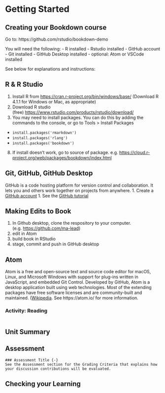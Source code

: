 # Getting Started

## Creating your Bookdown course {-}

Go to: https://github.com/rstudio/bookdown-demo

You will need the following:
- R installed
- Rstudio installed
- GitHub account
- Git installed
- GitHub Desktop installed
- optional: Atom or VSCode installed

See below for explanations and instructions:

## R & R Studio {-}

1. Install R from [https://cran.r-project.org/bin/windows/base/](https://cran.r-project.org/bin/windows/base/) (Download R 4.1.1 for Windows or Mac, as appropriate)
1. Download R studio (free) [https://www.rstudio.com/products/rstudio/download/](https://www.rstudio.com/products/rstudio/download/)
1. You may need to install packages.  You can do this by adding the commands to the console, or go to Tools > Install Packages
 - `install.packages('rmarkdown')`
 - `install.packages('rlang')`
 - `install.packages('bookdown')`
8. If install doesn't work, go to source of package. e.g. [https://cloud.r-project.org/web/packages/bookdown/index.html](https://cloud.r-project.org/web/packages/bookdown/index.html)

##  Git, GitHub, GitHub Desktop {-}

GitHub is a code hosting platform for version control and collaboration. It lets you and others work together on projects from anywhere.
1. Create a [GitHub account](https://github.com/)
1. See the [GitHub tutorial](https://docs.github.com/en/get-started/quickstart/hello-world)

## Making Edits to Book{-}

1. In Github desktop, clone the respository to your computer.  (e.g. [https://github.com/ma-lead](https://github.com/ma-lead))
2. edit in Atom
3. build book in RStudio
4. stage, commit and push in GitHub desktop


## Atom

Atom is a free and open-source text and source code editor for macOS, Linux, and Microsoft Windows with support for plug-ins written in JavaScript, and embedded Git Control. Developed by GitHub, Atom is a desktop application built using web technologies. Most of the extending packages have free software licenses and are community-built and maintained. ([Wikipedia](https://en.wikipedia.org/wiki/Atom_(text_editor)).  See https://atom.io/ for more information.


###  Activity: Reading

```block


```



## Unit Summary{-}


##  Assessment{-}
```block
### Assessment Title {-}
See the Assessment section for the Grading Criteria that explains how your discussion contributions will be evaluated.
```

##  Checking your Learning{-}
```block

```
